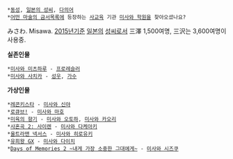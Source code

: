  *[[동성]], [[일본의 성씨]], [[다의어]]
 *[[어떤 마술의 금서목록]]에 등장하는 [[사교육]] 기관 [[미사와 학원]]을 찾아오셨나요?

みさわ. Misawa. [[2015년]]기준 [[일본]]의 [[성씨]]로서 三澤 1,500여명, 三沢는 3,600여명이 사용중.



'''실존인물'''
 *[[미사와 미츠하루]] - [[프로레슬러]]
 *[[미사와 사치카]] - [[성우]], [[가수]]
'''가상인물'''
 *[[레콘키스타]] - [[미사와 신야]]
 *[[로큐브!]] - [[미사와 마호]]
 *[[미육의 향기]] - [[미사와 오토하]], [[미사와 카오리]]
 *[[사혼곡 2: 사이렌]] - [[미사와 다케아키]]
 *[[울트라맨 넥서스]] - [[미사와 히로유키]]
 *[[유희왕 GX]] - [[미사와 다이치]]
 *[[Days of Memories 2 ~내게 가장 소중한 그대에게~]] - [[미사와 시즈쿠]]
